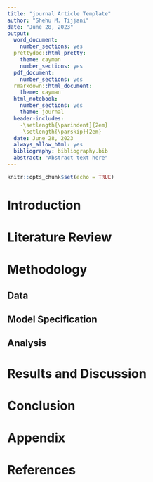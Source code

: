 ```yaml
---
title: "journal Article Template"
author: "Shehu M. Tijjani"
date: "June 28, 2023"
output:
  word_document:
    number_sections: yes
  prettydoc::html_pretty:
    theme: cayman
    number_sections: yes
  pdf_document:
    number_sections: yes
  rmarkdown::html_document:
    theme: cayman
  html_notebook:
    number_sections: yes
    theme: journal
  header-includes:
    -\setlength{\parindent}{2em}
    -\setlength{\parskip}{2em}
  date: June 28, 2023
  always_allow_html: yes
  bibliography: bibliography.bib
  abstract: "Abstract text here"
---
```


```r
knitr::opts_chunk$set(echo = TRUE)
```

# Introduction

# Literature Review

# Methodology

## Data

## Model Specification

## Analysis

# Results and Discussion

# Conclusion

# Appendix

# References